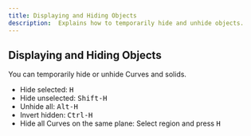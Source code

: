 ```yaml
---
title: Displaying and Hiding Objects
description:  Explains how to temporarily hide and unhide objects.
---
```


## Displaying and Hiding Objects

You can temporarily hide or unhide Curves and solids.

- Hide selected: <kbd>H</kbd> 
- Hide unselected: <kbd>Shift-H</kbd>
- Unhide all: <kbd>Alt-H</kbd>
- Invert hidden: <kbd>Ctrl-H</kbd>
- Hide all Curves on the same plane: Select region and press <kbd>H</kbd> 

